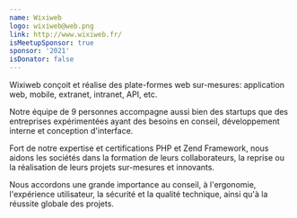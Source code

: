 ```yaml
---
name: Wixiweb
logo: wixiweb@web.png
link: http://www.wixiweb.fr/
isMeetupSponsor: true
sponsor: '2021'
isDonator: false
---
```


Wixiweb conçoit et réalise des plate-formes web sur-mesures: application web,
mobile, extranet, intranet, API, etc.

Notre équipe de 9 personnes accompagne aussi bien des startups que des
entreprises expérimentées ayant des besoins en conseil, développement interne
et conception d'interface.

Fort de notre expertise et certifications PHP et Zend Framework, nous aidons
les sociétés dans la formation de leurs collaborateurs, la reprise ou la
réalisation de leurs projets sur-mesures et innovants.

Nous accordons une grande importance au conseil, à l'ergonomie, l'expérience
utilisateur, la sécurité et la qualité technique, ainsi qu'à la réussite globale
des projets.
